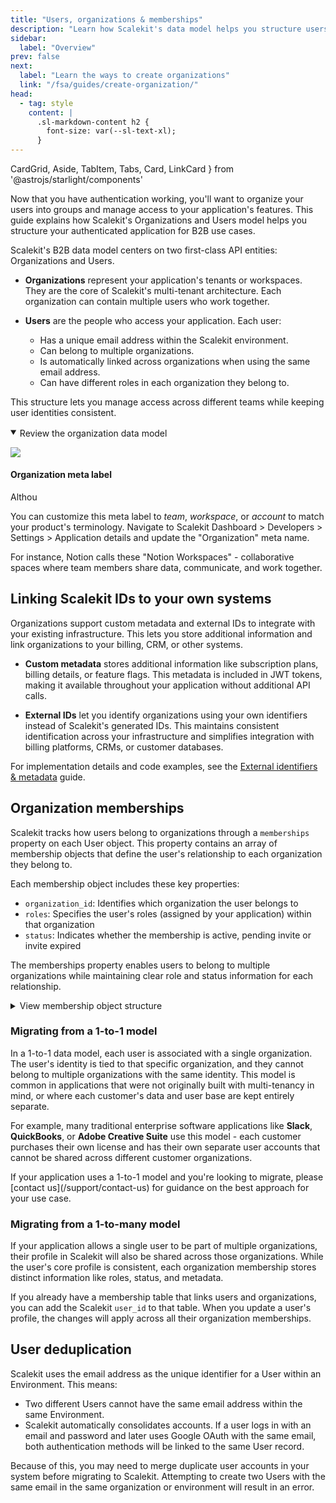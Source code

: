```yaml
---
title: "Users, organizations & memberships"
description: "Learn how Scalekit's data model helps you structure users and organizations in your B2B application, enabling flexible multi-tenant access management"
sidebar:
  label: "Overview"
prev: false
next:
  label: "Learn the ways to create organizations"
  link: "/fsa/guides/create-organization/"
head:
  - tag: style
    content: |
      .sl-markdown-content h2 {
        font-size: var(--sl-text-xl);
      }
---
```


  CardGrid, Aside, TabItem, Tabs, Card, LinkCard
} from '@astrojs/starlight/components'

Now that you have authentication working, you'll want to organize your users into groups and manage access to your application's features. This guide explains how Scalekit's Organizations and Users model helps you structure your authenticated application for B2B use cases.

Scalekit's B2B data model centers on two first-class API entities: Organizations and Users.

- **Organizations** represent your application's tenants or workspaces. They are the core of Scalekit's multi-tenant architecture. Each organization can contain multiple users who work together.

- **Users** are the people who access your application. Each user:
  - Has a unique email address within the Scalekit environment.
  - Can belong to multiple organizations.
  - Is automatically linked across organizations when using the same email address.
  - Can have different roles in each organization they belong to.

This structure lets you manage access across different teams while keeping user identities consistent.

<details open>
<summary><IconTdesignSequence style="display: inline; width: 1rem; height: 1rem; vertical-align: middle; margin-right: 0.5rem;" /> Review the organization data model</summary>

![](@/assets/docs/fsa/model-your-data/1-k.png)

</details>


#### Organization meta label

Althou

You can customize this meta label to _team_, _workspace_, or _account_ to match your product's terminology. Navigate to Scalekit Dashboard > Developers > Settings > Application details and update the "Organization" meta name.

For instance, Notion calls these "Notion Workspaces" - collaborative spaces where team members share data, communicate, and work together.

## Linking Scalekit IDs to your own systems

Organizations support custom metadata and external IDs to integrate with your existing infrastructure. This lets you store additional information and link organizations to your billing, CRM, or other systems.

- **Custom metadata** stores additional information like subscription plans, billing details, or feature flags. This metadata is included in JWT tokens, making it available throughout your application without additional API calls.

- **External IDs** let you identify organizations using your own identifiers instead of Scalekit's generated IDs. This maintains consistent identification across your infrastructure and simplifies integration with billing platforms, CRMs, or customer databases.

For implementation details and code examples, see the [External identifiers & metadata](/fsa/guides/organization-identifiers/) guide.



## Organization memberships

Scalekit tracks how users belong to organizations through a `memberships` property on each User object. This property contains an array of membership objects that define the user's relationship to each organization they belong to.

Each membership object includes these key properties:

- `organization_id`: Identifies which organization the user belongs to
- `roles`: Specifies the user's roles (assigned by your application) within that organization
- `status`: Indicates whether the membership is active, pending invite or invite expired

The memberships property enables users to belong to multiple organizations while maintaining clear role and status information for each relationship.

<details>
<summary>View membership object structure</summary>
```json title="Memberships example" "metadata" "roles" "organization_id"
{
    "memberships": [
      {
        "join_time": "2025-06-27T10:57:43.720Z",
        "membership_status": "ACTIVE",
        "metadata": {
          "department": "engineering",
          "location": "nyc-office"
        },
        "name": "string",
        "organization_id": "org_1234abcd5678efgh",
        "primary_identity_provider": "OKTA",
        "roles": [
          {
            "id": "role_admin",
            "name": "Admin"
          }
        ]
      },
      {
        "join_time": "2025-07-15T14:30:22.451Z",
        "membership_status": "ACTIVE",
        "metadata": {
          "department": "product",
          "location": "sf-office"
        },
        "name": "Jane Smith",
        "organization_id": "org_9876zyxw5432vuts",
        "primary_identity_provider": "GOOGLE",
        "roles": [
          {
            "id": "role_prod_manager",
            "name": "Product Manager"
          }
        ]
      }
    ],
}
```
</details>

### Migrating from a 1-to-1 model

In a 1-to-1 data model, each user is associated with a single organization. The user's identity is tied to that specific organization, and they cannot belong to multiple organizations with the same identity. This model is common in applications that were not originally built with multi-tenancy in mind, or where each customer's data and user base are kept entirely separate.

For example, many traditional enterprise software applications like **Slack**, **QuickBooks**, or **Adobe Creative Suite** use this model - each customer purchases their own license and has their own separate user accounts that cannot be shared across different customer organizations.

<Aside type="note" title="Need help with migration?">
If your application uses a 1-to-1 model and you're looking to migrate, please [contact us](/support/contact-us) for guidance on the best approach for your use case.
</Aside>

### Migrating from a 1-to-many model

If your application allows a single user to be part of multiple organizations, their profile in Scalekit will also be shared across those organizations. While the user's core profile is consistent, each organization membership stores distinct information like roles, status, and metadata.

If you already have a membership table that links users and organizations, you can add the Scalekit `user_id` to that table. When you update a user's profile, the changes will apply across all their organization memberships.

## User deduplication

Scalekit uses the email address as the unique identifier for a User within an Environment. This means:
- Two different Users cannot have the same email address within the same Environment.
- Scalekit automatically consolidates accounts. If a user logs in with an email and password and later uses Google OAuth with the same email, both authentication methods will be linked to the same User record.

Because of this, you may need to merge duplicate user accounts in your system before migrating to Scalekit. Attempting to create two Users with the same email in the same organization or environment will result in an error.
